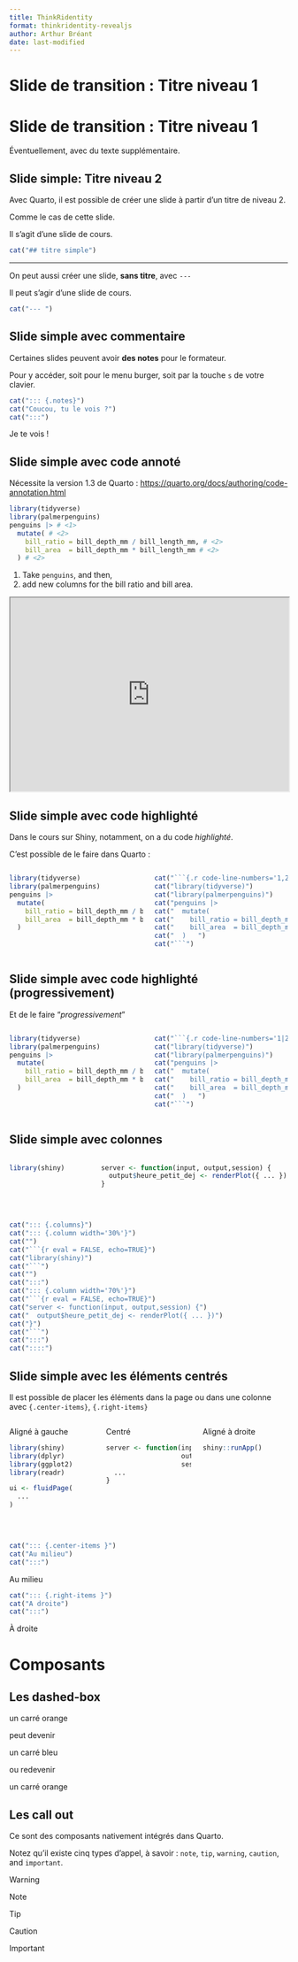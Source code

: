 ```yaml
---
title: ThinkRidentity
format: thinkridentity-revealjs
author: Arthur Bréant
date: last-modified
---
```


# **Slide de transition** : Titre niveau 1

# **Slide de transition** : Titre niveau 1

Éventuellement, avec du texte supplémentaire. 


## **Slide simple**: Titre niveau 2

Avec Quarto, il est possible de créer une slide à partir d'un titre de niveau 2.

Comme le cas de cette slide.

Il s'agit d'une slide de cours. 

```r
cat("## titre simple")
```

--- 

On peut aussi créer une slide, **sans titre**, avec `--- `

Il peut s'agir d'une slide de cours.

```r
cat("--- ")
```

## **Slide simple avec commentaire**

Certaines slides peuvent avoir **des notes** pour le formateur. 

Pour y accéder, soit pour le menu burger, soit par la touche `s` de votre clavier.

```r
cat("::: {.notes}")
cat("Coucou, tu le vois ?")
cat(":::")
```

::: {.notes}
Je te vois !
:::

## **Slide simple avec code annoté**

Nécessite la version 1.3 de Quarto : <https://quarto.org/docs/authoring/code-annotation.html>

```r
library(tidyverse)
library(palmerpenguins)
penguins |> # <1>
  mutate( # <2>
    bill_ratio = bill_depth_mm / bill_length_mm, # <2>
    bill_area  = bill_depth_mm * bill_length_mm # <2>
  ) # <2>
```

1. Take `penguins`, and then,
2. add new columns for the bill ratio and bill area.


<iframe width="100%" height="350" src="https://quarto.org/docs/authoring/code-annotation-example/revealjs.html"></iframe>

## **Slide simple avec code highlighté**

Dans le cours sur Shiny, notamment, on a du code _highlighté_. 

C'est possible de le faire dans Quarto :

::: {.columns}
::: {.column width="50%"}

```.r
library(tidyverse)
library(palmerpenguins)
penguins |>                                     
  mutate(                                       
    bill_ratio = bill_depth_mm / bill_length_mm,
    bill_area  = bill_depth_mm * bill_length_mm 
  )   
```

:::
::: {.column width="50%"}


```r
cat("```{.r code-line-numbers='1,2,4,7'}")
cat("library(tidyverse)")
cat("library(palmerpenguins)")
cat("penguins |>                                     ")
cat("  mutate(                                       ")
cat("    bill_ratio = bill_depth_mm / bill_length_mm,")
cat("    bill_area  = bill_depth_mm * bill_length_mm ")
cat("  )   ")
cat("```")
```

:::
::::

## **Slide simple avec code highlighté (progressivement)**

Et de le faire "_progressivement_"

::: {.columns}
::: {.column width="50%"}

```.r
library(tidyverse)
library(palmerpenguins)
penguins |>                                     
  mutate(                                       
    bill_ratio = bill_depth_mm / bill_length_mm,
    bill_area  = bill_depth_mm * bill_length_mm 
  )   
```

:::
::: {.column width="50%"}


```r
cat("```{.r code-line-numbers='1|2|4,7'}")
cat("library(tidyverse)")
cat("library(palmerpenguins)")
cat("penguins |>                                     ")
cat("  mutate(                                       ")
cat("    bill_ratio = bill_depth_mm / bill_length_mm,")
cat("    bill_area  = bill_depth_mm * bill_length_mm ")
cat("  )   ")
cat("```")
```

:::
::::


## **Slide simple avec colonnes**

::: {.columns}
::: {.column width="30%"}

```r
library(shiny)
```

:::
::: {.column width="70%"}

```r
server <- function(input, output,session) {
  output$heure_petit_dej <- renderPlot({ ... })
}
```
:::
::::

\ 
  
```r
cat("::: {.columns}")
cat("::: {.column width='30%'}")
cat("")
cat("```{r eval = FALSE, echo=TRUE}")
cat("library(shiny)")
cat("```")
cat("")
cat(":::")
cat("::: {.column width='70%'}")
cat("```{r eval = FALSE, echo=TRUE}")
cat("server <- function(input, output,session) {")
cat("  output$heure_petit_dej <- renderPlot({ ... })")
cat("}")
cat("```")
cat(":::")
cat("::::")
```

## **Slide simple** avec les éléments centrés

Il est possible de placer les éléments dans la page ou dans une colonne avec `{.center-items}`, `{.right-items}`

::: {.columns}
::: {.column  width="33%"}

Aligné à gauche

```r
library(shiny)
library(dplyr)
library(ggplot2)
library(readr)

ui <- fluidPage(
  ...
)
```

:::
::: {.column .center-items  width="33%"}

Centré

```r
server <- function(input,
                   output,
                   session) {
  ...
}
```
:::
::: {.column .right-items  width="33%"}

Aligné à droite

```r
shiny::runApp()
```
:::
::::

\ 

```r
cat("::: {.center-items }")
cat("Au milieu")
cat(":::")
```

::: {.center-items }
Au milieu
:::

```r
cat("::: {.right-items }")
cat("A droite")
cat(":::")
```

::: {.right-items }
À droite
:::

# Composants

## Les dashed-box

::: {.dashed-box-orange-flex }
un carré orange
:::

::: {.center-items}
peut devenir
::: 

::: {.dashed-box-blue}
un carré bleu
:::

::: {.center-items}
ou redevenir
:::

::: {.dashed-box-orange}
un carré orange
:::


## Les call out

Ce sont des composants nativement intégrés dans Quarto. 

Notez qu'il existe cinq types d'appel, à savoir : 
`note`, `tip`, `warning`, `caution`, and `important`.

:::{.callout-warning}
Warning
:::

:::{.callout-note}
Note
:::

:::{.callout-tip}
Tip
:::

:::{.callout-caution}
Caution
:::

:::{.callout-important}
Important
:::
